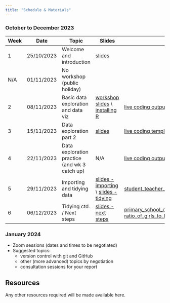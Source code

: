 ```yaml
---
title: "Schedule & Materials"
---
```

### October to December 2023

| Week | Date | Topic | Slides | Other Materials |
|------|------|------|------| ------|
| 1 | 25/10/2023 | Welcome and introduction |[slides](slides/d01_01_welcome.html){target="_blank"} |      |
| N/A | 01/11/2023 | No workshop (public holiday) |      |      |
| 2 | 08/11/2023 | Basic data exploration and data viz|[workshop slides](slides/d01_02_data_exploration_basics.html){target="_blank"} \\ [installing R](slides/d01_03_installing_R.html){target="_blank"}|[live coding output](code/week2_basic_data_exploration_live_coding.html){target="_blank"} \\ [source](https://github.com/ibsneuro/uoc_datasci/blob/main/code/week2_basic_data_exploration_live_coding.qmd){target="_blank"} |
| 3 | 15/11/2023 | Data exploration part 2 | [slides](slides/d01_04_data_exploration2.html){target="_blank"}| [live coding template](https://github.com/ibsneuro/uoc_datasci/blob/main/code/session3_live.qmd){target="_blank"} \\ [live coding output](code/session3_live_complete.html){target="_blank"} \\ [source](https://github.com/ibsneuro/uoc_datasci/blob/main/code/session3_live_complete.qmd){target="_blank"} |
| 4 | 22/11/2023 | Data exploration practice (and wk 3 catch up) | N/A | [live coding output](code/week4_live.qmd){target="_blank"} \\ [source](https://github.com/ibsneuro/uoc_datasci/blob/main/code/week4_live.qmd){target="_blank"} \\ [week 4 exercises](https://github.com/ibsneuro/uoc_datasci/blob/main/code/session4_himalayan_expeditions.qmd){target="_blank"} |
| 5 | 29/11/2023 | Importing and tidying data | [slides - importing](slides/d02_01_importing_data.html){target="_blank"} \\ [slides - tidying](slides/d02_02_tidying_data.html){target="_blank"} | [student_teacher_ratios.csv](https://github.com/ibsneuro/uoc_datasci/blob/main/data/student_teacher_ratios.csv){target="_blank"} \\ [live coding output](code/week5.qmd){target="_blank"} \\ [source](https://github.com/ibsneuro/uoc_datasci/blob/main/code/week5.qmd){target="_blank"} |
| 6 | 06/12/2023 | Tidying ctd. / Next steps | [slides - next steps](slides/d03_01_next_steps.html){target="_blank"}  | [primary_school_completion.csv](https://github.com/ibsneuro/uoc_datasci/blob/main/data/primary_school_completion.csv){target="_blank"} \\ [ratio_of_girls_to_boys_in_primary_and_secondary_education_perc.csv](https://github.com/ibsneuro/uoc_datasci/blob/main/data/ratio_of_girls_to_boys_in_primary_and_secondary_education_perc.csv) |

### January 2024

- Zoom sessions (dates and times to be negotiated)
- Suggested topics:
  - version control with git and GitHub
  - other (more advanced) topics by negotiation
  - consultation sessions for your report

## Resources

Any other resources required will be made available here.

